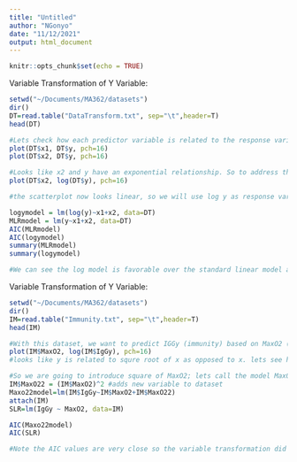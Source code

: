 ```yaml
---
title: "Untitled"
author: "NGonyo"
date: "11/12/2021"
output: html_document
---
```


```r
knitr::opts_chunk$set(echo = TRUE)
```

Variable Transformation of Y Variable:

```r

setwd("~/Documents/MA362/datasets")
dir()
DT=read.table("DataTransform.txt", sep="\t",header=T)
head(DT)

#Lets check how each predictor variable is related to the response variable
plot(DT$x1, DT$y, pch=16)
plot(DT$x2, DT$y, pch=16)

#Looks like x2 and y have an exponential relationship. So to address this let's apply log to response variable
plot(DT$x2, log(DT$y), pch=16)

#the scatterplot now looks linear, so we will use log y as response variable in our model

logymodel = lm(log(y)~x1+x2, data=DT)
MLRmodel = lm(y~x1+x2, data=DT)
AIC(MLRmodel)
AIC(logymodel)
summary(MLRmodel)
summary(logymodel)

#We can see the log model is favorable over the standard linear model as the AIC drops significantly


```

Variable Transformation of Y Variable:

```r
setwd("~/Documents/MA362/datasets")
dir()
IM=read.table("Immunity.txt", sep="\t",header=T)
head(IM)

#With this dataset, we want to predict IGGy (immunity) based on MaxO2 (maximum oxygen intake)
plot(IM$MaxO2, log(IM$IgGy), pch=16)
#looks like y is related to squre root of x as opposed to x. lets see how this transformation changes x

#So we are going to introduce square of MaxO2; lets call the model Max02
IM$MaxO22 = (IM$MaxO2)^2 #adds new variable to dataset
Maxo22model=lm(IM$IgGy~IM$MaxO2+IM$MaxO22)
attach(IM)
SLR=lm(IgGy ~ MaxO2, data=IM)

AIC(Maxo22model)
AIC(SLR)

#Note the AIC values are very close so the variable transformation did not make as much of an impact
```